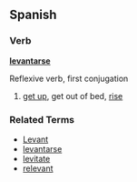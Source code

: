 ==Spanish==
===Verb===
'''[[levantar]]se'''

Reflexive verb, first conjugation

# [[get up]], get out of bed, [[rise]]

===Related Terms===
*[[Levant]]
*[[levantarse]]
*[[levitate]]
*[[relevant]]